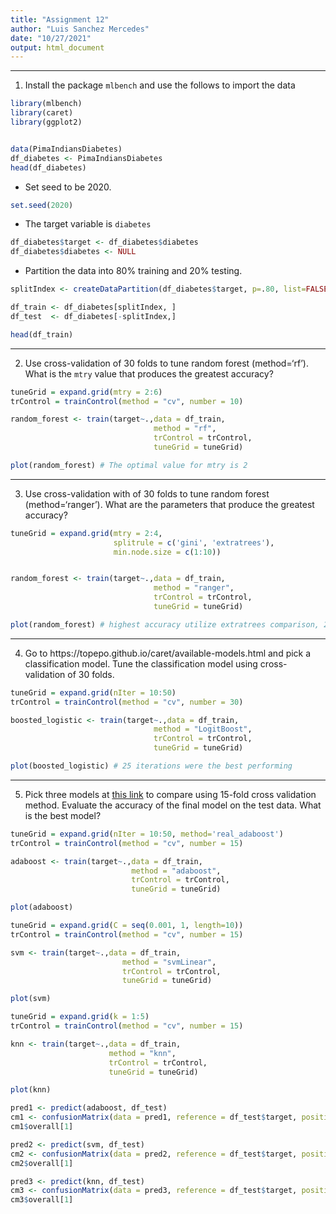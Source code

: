 ```yaml
---
title: "Assignment 12"
author: "Luis Sanchez Mercedes"
date: "10/27/2021"
output: html_document
---
```



-------

1. Install the package `mlbench` and use the follows to import the data

```r
library(mlbench)
library(caret)
library(ggplot2)


data(PimaIndiansDiabetes)
df_diabetes <- PimaIndiansDiabetes
head(df_diabetes)
```

- Set seed to be 2020. 
```r
set.seed(2020)
```

- The target variable is `diabetes`
```r
df_diabetes$target <- df_diabetes$diabetes
df_diabetes$diabetes <- NULL
```

- Partition the data into 80% training and 20% testing.  
```r
splitIndex <- createDataPartition(df_diabetes$target, p=.80, list=FALSE )

df_train <- df_diabetes[splitIndex, ]
df_test  <- df_diabetes[-splitIndex,]

head(df_train)
```

-------

2. Use cross-validation of 30 folds to tune random forest (method='rf').  What is the `mtry` value that produces the greatest accuracy?
```r
tuneGrid = expand.grid(mtry = 2:6)
trControl = trainControl(method = "cv", number = 10)

random_forest <- train(target~.,data = df_train, 
                                method = "rf", 
                                trControl = trControl,
                                tuneGrid = tuneGrid) 

```

 
```r
plot(random_forest) # The optimal value for mtry is 2
```

-------

3. Use cross-validation with of 30 folds to tune random forest (method='ranger').  What are the parameters that produce the greatest accuracy?
```r


tuneGrid = expand.grid(mtry = 2:4,
                       splitrule = c('gini', 'extratrees'),
                       min.node.size = c(1:10))


random_forest <- train(target~.,data = df_train, 
                                method = "ranger", 
                                trControl = trControl,
                                tuneGrid = tuneGrid) 
```

```r
plot(random_forest) # highest accuracy utilize extratrees comparison, 2 mtry and 8 node size
```


-------

4. Go to https://topepo.github.io/caret/available-models.html and pick a classification model.  Tune the classification model using cross-validation of 30 folds. 
```r
tuneGrid = expand.grid(nIter = 10:50)
trControl = trainControl(method = "cv", number = 30)

boosted_logistic <- train(target~.,data = df_train, 
                                method = "LogitBoost", 
                                trControl = trControl,
                                tuneGrid = tuneGrid)
```

```r
plot(boosted_logistic) # 25 iterations were the best performing
```

-------
5. Pick three models at [this link](https://topepo.github.io/caret/available-models.html) to compare using 15-fold cross validation method. Evaluate the accuracy of the final model on the test data. What is the best model?
```r
tuneGrid = expand.grid(nIter = 10:50, method='real_adaboost')
trControl = trainControl(method = "cv", number = 15)

adaboost <- train(target~.,data = df_train, 
                           method = "adaboost", 
                           trControl = trControl,
                           tuneGrid = tuneGrid)
```

```r
plot(adaboost)
```


```r
tuneGrid = expand.grid(C = seq(0.001, 1, length=10))
trControl = trainControl(method = "cv", number = 15)

svm <- train(target~.,data = df_train, 
                         method = "svmLinear", 
                         trControl = trControl,
                         tuneGrid = tuneGrid)
```

```r
plot(svm)
```


```r
tuneGrid = expand.grid(k = 1:5)
trControl = trainControl(method = "cv", number = 15)

knn <- train(target~.,data = df_train, 
                      method = "knn", 
                      trControl = trControl,
                      tuneGrid = tuneGrid)
```

```r
plot(knn)
```


```r
pred1 <- predict(adaboost, df_test)
cm1 <- confusionMatrix(data = pred1, reference = df_test$target, positive = "neg")
cm1$overall[1]
```

```r
pred2 <- predict(svm, df_test)
cm2 <- confusionMatrix(data = pred2, reference = df_test$target, positive = "neg")
cm2$overall[1]
```


```r
pred3 <- predict(knn, df_test)
cm3 <- confusionMatrix(data = pred3, reference = df_test$target, positive = "neg")
cm3$overall[1]
```

 